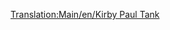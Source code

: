 [[Translation:Main/en/Kirby Paul Tank]]{{Template:Treinen/Nl
|Naam=Kirby Paul Tank
|Afbeelding=[[File:en/Kirbypaultank.png]]
|Kosten=£8,203 ($16.462)
|Snelheid=64 km/h (40 mph)
|Gewicht=47 t
|Kracht=300 hp (223 kW)
|Onderhoudskosten=£820 ($1.640)
|Ontworpen=1925
|Levensduur=15
|Capaciteit=n.v.t.
|Omschrijving=De Kirby-Paul Tank is een locomotief die beschikbaar is in het begin van het spel. Het is goedkoop en heeft een zeer lage snelheid en kracht. Raak van deze trein zo rap mogelijk af, vanaf het moment dat tijd en geld aan jouw kant bijstaan.
|Real-life=Collett Pannier Tank, of meer specifieker, de [http://en.wikipedia.org/wiki/GWR_5700_Class GWR 5700 Class (EN)].
}}